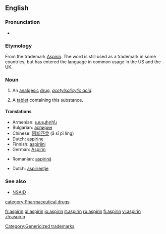 {{see|Aspirin}}
==English==
{{wikipedia}}
===Pronunciation===
*{{IPA|/ˈæspɻɪn/}}

===Etymology===
From the {{G.}} trademark ''[[Aspirin]]''.  The word is still used as a trademark in some countries, but has entered the language in common usage in the US and the UK.

===Noun===
{{en-noun|aspirins|-}}

#{{uncountable}} An [[analgesic]] [[drug]], ''[[acetylsalicylic acid]]''.
#{{countable}} A [[tablet]] containing this substance.

====Translations====
{{trans-top|analgesic drug}}
*Armenian: [[ասպիրին]]
*Bulgarian: [[аспирин]] {{m}}
*Chinese: [[阿斯匹灵]] (ā sī pǐ líng)
*Dutch: [[aspirine]]
*Finnish: [[aspiriini]]
*German: [[Aspirin]] {{n}}
{{trans-mid}}
*Romanian: [[aspirină]] {{f}}
{{trans-bottom}}

{{trans-top|tablet containing analgesic drug}}
*Dutch: [[aspirientje]] {{n}}
{{trans-mid}}
{{trans-bottom}}

===See also===
*[[NSAID]]

[[category:Pharmaceutical drugs]]
[[Category:Genericized trademarks]]

[[fr:aspirin]]
[[gl:aspirin]]
[[io:aspirin]]
[[it:aspirin]]
[[ru:aspirin]]
[[fi:aspirin]]
[[vi:aspirin]]
[[zh:aspirin]]